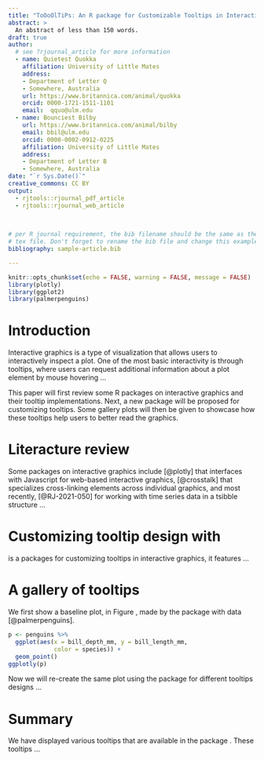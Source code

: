 ```yaml
---
title: "ToOoOlTiPs: An R package for Customizable Tooltips in Interactive Graphics"
abstract: >
  An abstract of less than 150 words.
draft: true
author:  
  # see ?rjournal_article for more information
  - name: Quietest Quokka
    affiliation: University of Little Mates
    address:
    - Department of Letter Q
    - Somewhere, Australia
    url: https://www.britannica.com/animal/quokka
    orcid: 0000-1721-1511-1101
    email:  qquo@ulm.edu
  - name: Bounciest Bilby
    url: https://www.britannica.com/animal/bilby
    email: bbil@ulm.edu
    orcid: 0000-0002-0912-0225
    affiliation: University of Little Mates
    address:
    - Department of Letter B
    - Somewhere, Australia
date: "`r Sys.Date()`"
creative_commons: CC BY
output: 
  - rjtools::rjournal_pdf_article
  - rjtools::rjournal_web_article
  
  

# per R journal requirement, the bib filename should be the same as the output 
# tex file. Don't forget to rename the bib file and change this example value.
bibliography: sample-article.bib

---
```


```r
knitr::opts_chunk$set(echo = FALSE, warning = FALSE, message = FALSE)
library(plotly)
library(ggplot2)
library(palmerpenguins)
```

# Introduction

Interactive graphics is a type of visualization that allows users to interactively inspect a plot. One of the most basic interactivity is through tooltips, where users can request additional information about a plot element by mouse hovering ...

This paper will first review some R packages on interactive graphics and their tooltip implementations. Next, a new package \CRANpkg{ToOoOlTiPs} will be proposed for customizing tooltips. Some gallery plots will then be given to showcase how these tooltips help users to better read the graphics. 

# Literacture review

Some packages on interactive graphics include \CRANpkg{plotly} [@plotly] that interfaces with Javascript for web-based interactive graphics, \CRANpkg{crosstalk} [@crosstalk] that specializes cross-linking elements across individual graphics, and most recently, \CRANpkg{tsibbletalk} [@RJ-2021-050] for working with time series data in a tsibble structure ...

# Customizing tooltip design with \pkg{ToOoOlTiPs}

\pkg{ToOoOlTiPs} is a packages for customizing tooltips in interactive graphics, it features ...

# A gallery of tooltips

We first show a baseline plot, in Figure \ref{fig:penguins-plotly}, made by the \pkg{plotly} package with \CRANpkg{palmerpenguins} data [@palmerpenguins]. 

```r
p <- penguins %>% 
  ggplot(aes(x = bill_depth_mm, y = bill_length_mm, 
             color = species)) + 
  geom_point()
ggplotly(p)
```

Now we will re-create the same plot using the \pkg{ToOoOlTiPs} package for different tooltips designs ...

# Summary

We have displayed various tooltips that are available in the package \pkg{ToOoOlTiPs}. These tooltips ...
